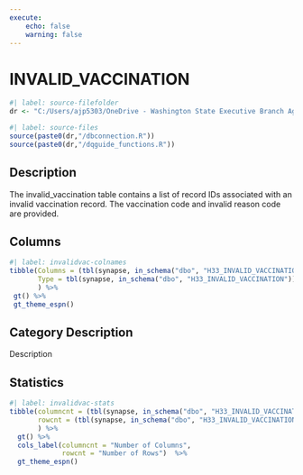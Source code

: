 ```yaml
---
execute:
    echo: false
    warning: false
---
```


# INVALID_VACCINATION {.unnumbered}

```r
#| label: source-filefolder
dr <- "C:/Users/ajp5303/OneDrive - Washington State Executive Branch Agencies/source_scripts"
```

```r
#| label: source-files
source(paste0(dr,"/dbconnection.R"))
source(paste0(dr,"/dqguide_functions.R"))
```

## Description

The invalid_vaccination table contains a list of record IDs associated with an invalid vaccination record. The vaccination code and invalid reason code are provided.

## Columns

```r
#| label: invalidvac-colnames
tibble(Columns = (tbl(synapse, in_schema("dbo", "H33_INVALID_VACCINATION")) %>% colnames()),
       Type = tbl(synapse, in_schema("dbo", "H33_INVALID_VACCINATION")) %>% head(1) %>% as_tibble() %>% sapply(class)
       ) %>%
 gt() %>%
 gt_theme_espn()
```

## Category Description

Description

## Statistics

```r
#| label: invalidvac-stats
tibble(columncnt = (tbl(synapse, in_schema("dbo", "H33_INVALID_VACCINATION")) %>% ncol()),
       rowcnt = (tbl(synapse, in_schema("dbo", "H33_INVALID_VACCINATION"))) %>% nrow2()
       ) %>%
  gt() %>%
  cols_label(columncnt = "Number of Columns",
             rowcnt = "Number of Rows")  %>%
  gt_theme_espn()
```
